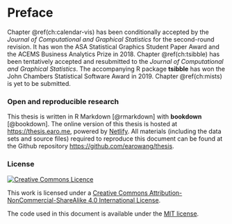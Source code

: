 # Preface {-}

Chapter \@ref(ch:calendar-vis) has been conditionally accepted by the *Journal of Computational and Graphical Statistics* for the second-round revision. It has won the ASA Statistical Graphics Student Paper Award and the ACEMS Business Analytics Prize in 2018. Chapter \@ref(ch:tsibble) has been tentatively accepted and resubmitted to the *Journal of Computational and Graphical Statistics*. The accompanying R package **tsibble** has won the John Chambers Statistical Software Award in 2019. Chapter \@ref(ch:mists) is yet to be submitted.

### Open and reproducible research {-}

This thesis is written in R Markdown [@rmarkdown] with **bookdown** [@bookdown]. The online version of this thesis is hosted at <https://thesis.earo.me>, powered by [Netlify](http://netlify.com). All materials (including the data sets and source files) required to reproduce this document can be found at the Github repository <https://github.com/earowang/thesis>.

### License {-}

<a rel="license" href="http://creativecommons.org/licenses/by-nc-sa/4.0/"><img alt="Creative Commons Licence" style="border-width:0" src="https://i.creativecommons.org/l/by-nc-sa/4.0/88x31.png" /></a>

This work is licensed under a [Creative Commons Attribution-NonCommercial-ShareAlike 4.0 International License](http://creativecommons.org/licenses/by-nc-sa/4.0/).

The code used in this document is available under the [MIT license](https://opensource.org/licenses/MIT).

\clearpage\pagenumbering{arabic}\setcounter{page}{0}
